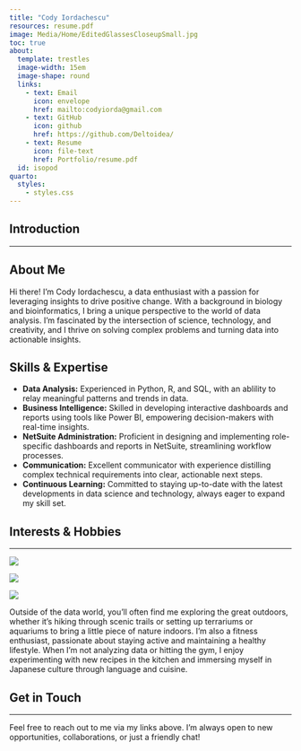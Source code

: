 ```yaml
---
title: "Cody Iordachescu"
resources: resume.pdf
image: Media/Home/EditedGlassesCloseupSmall.jpg
toc: true
about:
  template: trestles
  image-width: 15em
  image-shape: round
  links: 
    - text: Email
      icon: envelope
      href: mailto:codyiorda@gmail.com
    - text: GitHub
      icon: github
      href: https://github.com/Deltoidea/
    - text: Resume
      icon: file-text
      href: Portfolio/resume.pdf
  id: isopod
quarto:
  styles:
    - styles.css
---
```


<!-- :::{#isopod} -->

<!-- ![Cubaris Murina](Media/Hobbies/isopods.cubaris.murina.papaya.png){width="70%" style="border-radius: 60%;"} -->

<!-- ::: -->

<!-- :::{.image-row} -->

<!-- ![Image 1](Media/Hobbies/Krabby.jpg) -->

<!-- ![Image 2](Media/Hobbies/isopods.cubaris.murina.papaya.jpg) -->

<!-- ![Image 3](Media/Hobbies/mr.Snek.png) -->

<!-- ::: -->

## Introduction

------------------------------------------------------------------------

## About Me {#about}

Hi there! I'm Cody Iordachescu, a data enthusiast with a passion for leveraging insights to drive positive change. With a background in biology and bioinformatics, I bring a unique perspective to the world of data analysis. I'm fascinated by the intersection of science, technology, and creativity, and I thrive on solving complex problems and turning data into actionable insights.

## Skills & Expertise {#skills}

-   **Data Analysis:** Experienced in Python, R, and SQL, with an ablility to relay meaningful patterns and trends in data.
-   **Business Intelligence:** Skilled in developing interactive dashboards and reports using tools like Power BI, empowering decision-makers with real-time insights.
-   **NetSuite Administration:** Proficient in designing and implementing role-specific dashboards and reports in NetSuite, streamlining workflow processes.
-   **Communication:** Excellent communicator with experience distilling complex technical requirements into clear, actionable next steps.
-   **Continuous Learning:** Committed to staying up-to-date with the latest developments in data science and technology, always eager to expand my skill set.

## Interests & Hobbies {#interests}

------------------------------------------------------------------------

::: image-row
![](Media/Hobbies/3galAquarium.jpg)

![](Media/Hobbies/SquigglyTerrarium.jpg)

![](Media/Hobbies/Squareterrariumshelf.jpg)
:::

Outside of the data world, you'll often find me exploring the great outdoors, whether it's hiking through scenic trails or setting up terrariums or aquariums to bring a little piece of nature indoors. I'm also a fitness enthusiast, passionate about staying active and maintaining a healthy lifestyle. When I'm not analyzing data or hitting the gym, I enjoy experimenting with new recipes in the kitchen and immersing myself in Japanese culture through language and cuisine.

## Get in Touch {#contact}

------------------------------------------------------------------------

Feel free to reach out to me via my links above. I'm always open to new opportunities, collaborations, or just a friendly chat!
